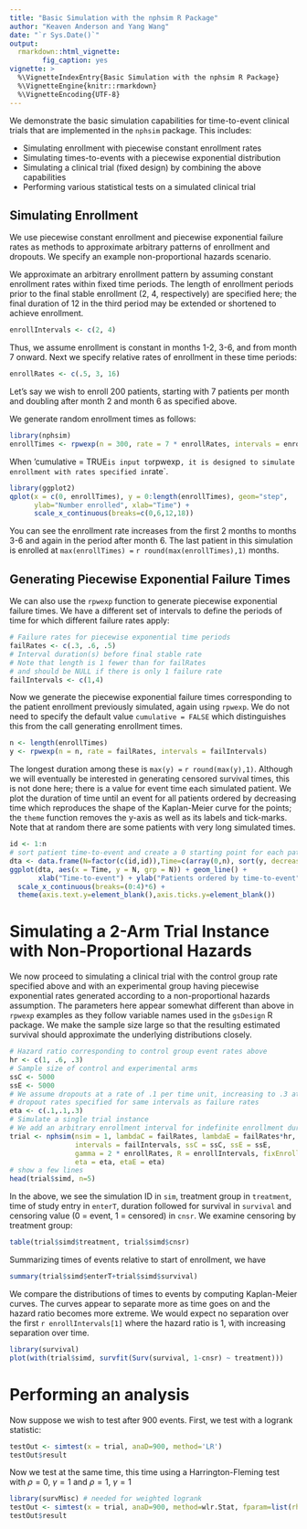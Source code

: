 ```yaml
---
title: "Basic Simulation with the nphsim R Package"
author: "Keaven Anderson and Yang Wang"
date: "`r Sys.Date()`"
output:
  rmarkdown::html_vignette:
        fig_caption: yes
vignette: >
  %\VignetteIndexEntry{Basic Simulation with the nphsim R Package}
  %\VignetteEngine{knitr::rmarkdown}
  %\VignetteEncoding{UTF-8}
---
```


We demonstrate the basic simulation capabilities for time-to-event clinical trials that are implemented in the `nphsim` package.
This includes:

- Simulating enrollment with piecewise constant enrollment rates
- Simulating times-to-events with a piecewise exponential distribution
- Simulating a clinical trial (fixed design) by combining the above capabilities
- Performing various statistical tests on a simulated clinical trial


## Simulating Enrollment

We use piecewise constant enrollment and piecewise exponential failure rates as methods to approximate arbitrary patterns of enrollment and dropouts. We specify an example non-proportional hazards scenario.

We approximate an arbitrary enrollment pattern by assuming constant enrollment rates within fixed time periods.
The length of enrollment periods prior to the final stable enrollment (2, 4, respectively) are specified here; the final duration of 12 in the third period may be extended or shortened to achieve enrollment. 

```r
enrollIntervals <- c(2, 4)
```

Thus, we assume enrollment is constant in months 1-2, 3-6, and from month 7 onward.
Next we specify relative rates of enrollment in these time periods: 

```r
enrollRates <- c(.5, 3, 16)
```

Let's say we wish to enroll 200 patients, starting with 7 patients per month and doubling after month 2 and month 6 as specified above.

We generate random enrollment times as follows:

```r
library(nphsim)
enrollTimes <- rpwexp(n = 300, rate = 7 * enrollRates, intervals = enrollIntervals, cumulative = TRUE)
```

When 'cumulative = TRUE` is input to `rpwexp`, it is designed to simulate enrollment with rates specified in `rate`. 

```r
library(ggplot2)
qplot(x = c(0, enrollTimes), y = 0:length(enrollTimes), geom="step", 
      ylab="Number enrolled", xlab="Time") +
      scale_x_continuous(breaks=c(0,6,12,18))
```

You can see the enrollment rate increases from the first 2 months to months 3-6 and again in the period after month 6.
The last patient in this simulation is enrolled at `max(enrollTimes) = ` `r round(max(enrollTimes),1)` months.

## Generating Piecewise Exponential Failure Times

We can also use the `rpwexp` function to generate piecewise exponential failure times.
We have a different set of intervals to define the periods of time for which different failure rates apply:

```r
# Failure rates for piecewise exponential time periods
failRates <- c(.3, .6, .5)
# Interval duration(s) before final stable rate
# Note that length is 1 fewer than for failRates
# and should be NULL if there is only 1 failure rate
failIntervals <- c(1,4)
```

Now we generate the piecewise exponential failure times corresponding to the patient enrollment previously simulated, again using `rpwexp`.
We do not need to specify the default value `cumulative = FALSE` which distinguishes this from the call generating enrollment times.

```r
n <- length(enrollTimes)
y <- rpwexp(n = n, rate = failRates, intervals = failIntervals)
```

The longest duration among these is `max(y) = ` `r round(max(y),1)`.
Although we will eventually be interested in generating censored survival times, this is not done here; there is a value for event time each simulated patient. 
We plot the duration of time until an event for all patients ordered by decreasing time which reproduces the shape of the Kaplan-Meier curve for the points; the `theme` function removes the y-axis as well as its labels and tick-marks.
Note that at random there are some patients with very long simulated times.

```r
id <- 1:n
# sort patient time-to-event and create a 0 starting point for each patient
dta <- data.frame(N=factor(c(id,id)),Time=c(array(0,n), sort(y, decreasing = TRUE)))
ggplot(dta, aes(x = Time, y = N, grp = N)) + geom_line() +
       xlab("Time-to-event") + ylab("Patients ordered by time-to-event") +
  scale_x_continuous(breaks=(0:4)*6) +
  theme(axis.text.y=element_blank(),axis.ticks.y=element_blank())
```



# Simulating a 2-Arm Trial Instance with Non-Proportional Hazards

We now proceed to simulating a clinical trial with the control group rate specified above and with an experimental group having piecewise exponential rates generated according to a non-proportional hazards assumption.
The parameters here appear somewhat different than above in `rpwexp` examples as they follow variable names used in the `gsDesign` R package.
We make the sample size large so that the resulting estimated survival should approximate the underlying distributions closely.

```r
# Hazard ratio corresponding to control group event rates above
hr <- c(1, .6, .3)
# Sample size of control and experimental arms
ssC <- 5000
ssE <- 5000
# We assume dropouts at a rate of .1 per time unit, increasing to .3 at end
# dropout rates specified for same intervals as failure rates
eta <- c(.1,.1,.3)
# Simulate a single trial instance
# We add an arbitrary enrollment interval for indefinite enrollment duration
trial <- nphsim(nsim = 1, lambdaC = failRates, lambdaE = failRates*hr,
                intervals = failIntervals, ssC = ssC, ssE = ssE,
                gamma = 2 * enrollRates, R = enrollIntervals, fixEnrollTime = FALSE,
                eta = eta, etaE = eta)
# show a few lines
head(trial$simd, n=5)
```
In the above, we see the simulation ID in `sim`, treatment group in `treatment`, time of study entry in `enterT`, duration followed for survival in `survival` and censoring value (0 = event, 1 = censored) in `cnsr`. We examine censoring by treatment group:

```r
table(trial$simd$treatment, trial$simd$cnsr)
```

Summarizing times of events relative to start of enrollment, we have

```r
summary(trial$simd$enterT+trial$simd$survival)
```

We compare the distributions of times to events by computing Kaplan-Meier curves.
The curves appear to separate more as time goes on and the hazard ratio becomes more extreme.
We would expect no separation over the first `r enrollIntervals[1]` where the hazard ratio is 1, with increasing separation over time. 

```r
library(survival)
plot(with(trial$simd, survfit(Surv(survival, 1-cnsr) ~ treatment)))
```

# Performing an analysis

Now suppose we wish to test after 900 events. First, we test with a logrank statistic:

```r
testOut <- simtest(x = trial, anaD=900, method='LR')
testOut$result
```

Now we test at the same time, this time using a Harrington-Fleming test with $\rho=0$, $\gamma=1$ and $\rho=1$, $\gamma=1$


```r
library(survMisc) # needed for weighted logrank
testOut <- simtest(x = trial, anaD=900, method=wlr.Stat, fparam=list(rho=c(0,1), gamma=c(1,1), wlr='FH(0,1)', APPLE=1))
testOut$result
```